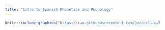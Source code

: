 ```yaml
---
title: "Intro to Spanish Phonetics and Phonology"
---
```


```r
knitr::include_graphics("https://raw.githubusercontent.com/jvcasillas/hex_stickers/master/stickers/intro_phonetics.png")
```
